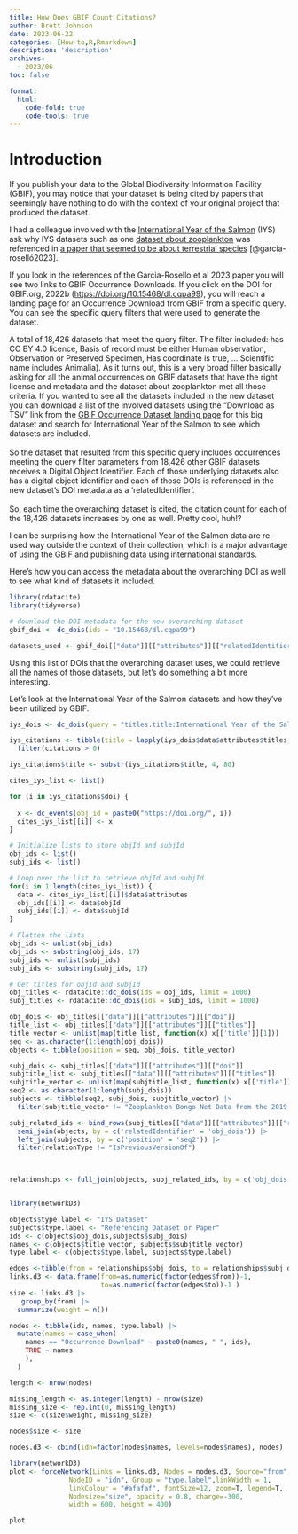 ```yaml
---
title: How Does GBIF Count Citations?
author: Brett Johnson
date: 2023-06-22
categories: [How-to,R,Rmarkdown]
description: 'description'
archives:
  - 2023/06
toc: false

format:
  html:
    code-fold: true
    code-tools: true
---
```


# Introduction

If you publish your data to the Global Biodiversity Information Facility (GBIF), you may notice that your dataset is being cited by papers that seemingly have nothing to do with the context of your original project that produced the dataset.

I had a colleague involved with the [International Year of the Salmon](https://yearofthesalmon.org) (IYS) ask why IYS datasets such as one [dataset about zooplankton](https://www.gbif.org/dataset/d80c46be-b600-44d5-9758-ef5159d40002) was referenced in [a paper that seemed to be about terrestrial species](https://doi.org/10.1016/j.biocon.2023.110118) [@garcía-roselló2023].

If you look in the references of the Garcia-Rosello et al 2023 paper you will see two links to GBIF Occurrence Downloads. If you click on the DOI for GBIF.org, 2022b (<https://doi.org/10.15468/dl.cqpa99>), you will reach a landing page for an Occurrence Download from GBIF from a specific query. You can see the specific query filters that were used to generate the dataset.

A total of 18,426 datasets that meet the query filter. The filter included: has CC BY 4.0 licence, Basis of record must be either Human observation, Observation or Preserved Specimen, Has coordinate is true, ... Scientific name includes Animalia). As it turns out, this is a very broad filter basically asking for all the animal occurrences on GBIF datasets that have the right license and metadata and the dataset about zooplankton met all those criteria. If you wanted to see all the datasets included in the new dataset you can download a list of the involved datasets using the "Download as TSV" link from the [GBIF Occurrence Dataset landing page](https://doi.org/10.15468/dl.udrufp) for this big dataset and search for International Year of the Salmon to see which datasets are included.\
\
So the dataset that resulted from this specific query includes occurrences meeting the query filter parameters from 18,426 other GBIF datasets receives a Digital Object Identifier. Each of those underlying datasets also has a digital object identifier and each of those DOIs is referenced in the new dataset's DOI metadata as a 'relatedIdentifier'.\
\
So, each time the overarching dataset is cited, the citation count for each of the 18,426 datasets increases by one as well. Pretty cool, huh!?\

I can be surprising how the International Year of the Salmon data are re-used way outside the context of their collection, which is a major advantage of using the GBIF and publishing data using international standards.

Here's how you can access the metadata about the overarching DOI as well to see what kind of datasets it included.

```r
library(rdatacite)
library(tidyverse)

# download the DOI metadata for the new overarching dataset
gbif_doi <- dc_dois(ids = "10.15468/dl.cqpa99")

datasets_used <- gbif_doi[["data"]][["attributes"]][["relatedIdentifiers"]][[1]]["relatedIdentifier"]

```

Using this list of DOIs that the overarching dataset uses, we could retrieve all the names of those datasets, but let's do something a bit more interesting.

Let's look at the International Year of the Salmon datasets and how they've been utilized by GBIF.

```r

iys_dois <- dc_dois(query = "titles.title:International Year of the Salmon", limit = 1000)

iys_citations <- tibble(title = lapply(iys_dois$data$attributes$titles, "[[", "title"), citations = iys_dois[["data"]][["attributes"]][["citationCount"]], doi = iys_dois[["data"]][["attributes"]][["doi"]]) |> 
  filter(citations > 0)

iys_citations$title <- substr(iys_citations$title, 4, 80)

cites_iys_list <- list()

for (i in iys_citations$doi) {
  
  x <- dc_events(obj_id = paste0("https://doi.org/", i))
  cites_iys_list[[i]] <- x
}

# Initialize lists to store objId and subjId
obj_ids <- list()
subj_ids <- list()

# Loop over the list to retrieve objId and subjId
for(i in 1:length(cites_iys_list)) {
  data <- cites_iys_list[[i]]$data$attributes
  obj_ids[[i]] <- data$objId
  subj_ids[[i]] <- data$subjId
}

# Flatten the lists
obj_ids <- unlist(obj_ids)
obj_ids <- substring(obj_ids, 17)
subj_ids <- unlist(subj_ids)
subj_ids <- substring(subj_ids, 17)

# Get titles for objId and subjId
obj_titles <- rdatacite::dc_dois(ids = obj_ids, limit = 1000)
subj_titles <- rdatacite::dc_dois(ids = subj_ids, limit = 1000)

obj_dois <- obj_titles[["data"]][["attributes"]][["doi"]]
title_list <- obj_titles[["data"]][["attributes"]][["titles"]]
title_vector <- unlist(map(title_list, function(x) x[['title']][1]))
seq <- as.character(1:length(obj_dois))
objects <- tibble(position = seq, obj_dois, title_vector)

subj_dois <- subj_titles[["data"]][["attributes"]][["doi"]]
subjtitle_list <- subj_titles[["data"]][["attributes"]][["titles"]]
subjtitle_vector <- unlist(map(subjtitle_list, function(x) x[['title']][1]))
seq2 <- as.character(1:length(subj_dois))
subjects <- tibble(seq2, subj_dois, subjtitle_vector) |> 
  filter(subjtitle_vector != "Zooplankton Bongo Net Data from the 2019 and 2020 Gulf of Alaska International Year of the Salmon Expeditions")

subj_related_ids <- bind_rows(subj_titles[["data"]][["attributes"]][["relatedIdentifiers"]], .id = "position") |> 
  semi_join(objects, by = c('relatedIdentifier' = 'obj_dois')) |> 
  left_join(subjects, by = c('position' = 'seq2')) |> 
  filter(relationType != "IsPreviousVersionOf")
  


relationships <- full_join(objects, subj_related_ids, by = c('obj_dois' = 'relatedIdentifier'))


library(networkD3)

objects$type.label <- "IYS Dataset"
subjects$type.label <- "Referencing Dataset or Paper"
ids <- c(objects$obj_dois,subjects$subj_dois)
names <- c(objects$title_vector, subjects$subjtitle_vector)
type.label <- c(objects$type.label, subjects$type.label)

edges <-tibble(from = relationships$obj_dois, to = relationships$subj_dois)
links.d3 <- data.frame(from=as.numeric(factor(edges$from))-1, 
                       to=as.numeric(factor(edges$to))-1 ) 
size <- links.d3 |> 
   group_by(from) |> 
  summarize(weight = n())

nodes <- tibble(ids, names, type.label) |> 
  mutate(names = case_when(
    names == "Occurrence Download" ~ paste0(names, " ", ids),
    TRUE ~ names
    ),
  )

length <- nrow(nodes)

missing_length <- as.integer(length) - nrow(size)
missing_size <- rep.int(0, missing_length)
size <- c(size$weight, missing_size)

nodes$size <- size

nodes.d3 <- cbind(idn=factor(nodes$names, levels=nodes$names), nodes) 
```

```r
library(networkD3)
plot <- forceNetwork(Links = links.d3, Nodes = nodes.d3, Source="from", Target="to",
               NodeID = "idn", Group = "type.label",linkWidth = 1,
               linkColour = "#afafaf", fontSize=12, zoom=T, legend=T, 
               Nodesize="size", opacity = 0.8, charge=-300,
               width = 600, height = 400)

plot
```
